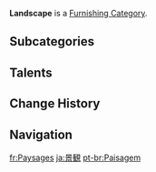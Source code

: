 {{Terminology Infobox
|type         = Item Groups
|type2        = Furnishing Categories
|type3        = Exterior Furnishings
}}
'''Landscape''' is a [[Furnishing Category]].

==Subcategories==
{{DPL Furnishing Categories|Landscape}}

==Talents==
{{Talents by Category Table|Landscape Creation Refund Talents}}

==Change History==
{{Change History|1.5}}

==Navigation==
{{Furnishing Navbox|exterior}}

[[Category:Landscape| ]]

[[fr:Paysages]]
[[ja:景観]]
[[pt-br:Paisagem]]